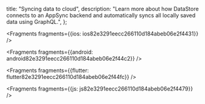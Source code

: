   title: "Syncing data to cloud",
  description: "Learn more about how DataStore connects to an AppSync backend and automatically syncs all locally saved data using GraphQL.",
};






<Fragments fragments={{ios: ios82e3291eecc266110d184abeb06e2f4431}} />



<Fragments fragments={{android: android82e3291eecc266110d184abeb06e2f44c2}} />



<Fragments fragments={{flutter: flutter82e3291eecc266110d184abeb06e2f44fc}} />



<Fragments fragments={{js: js82e3291eecc266110d184abeb06e2f4479}} />